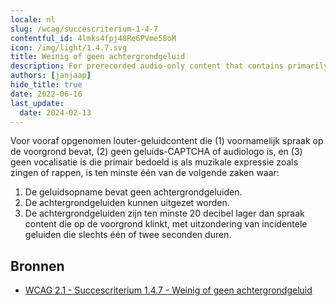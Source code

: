 ```yaml
---
locale: nl
slug: /wcag/succescriterium-1-4-7
contentful_id: 4lmks4fpj48Re6PVme58oM
icon: /img/light/1.4.7.svg
title: Weinig of geen achtergrondgeluid
description: For prerecorded audio-only content that contains primarily speech in the foreground, is not an audio CAPTCHA or audio logo, and is not vocalization intended to be primarily musical expression such as singing or rapping, some rules apply.
authors: [janjaap]
hide_title: true
date: 2022-06-16
last_update:
  date: 2024-02-13
---
```


<Hero
  title="Weinig of geen achtergrondgeluid"
  imageSrc="/img/light/1.4.7.svg"
  alt="WCAG 1.4.7 icon"
  prefix="Succescriterium 1.4.7"
  suffix="Niveau AAA"
/>

Voor vooraf opgenomen louter-geluidcontent die (1) voornamelijk spraak op de voorgrond bevat, (2) geen geluids-CAPTCHA of audiologo is, en (3) geen vocalisatie is die primair bedoeld is als muzikale expressie zoals zingen of rappen, is ten minste één van de volgende zaken waar:

1. De geluidsopname bevat geen achtergrondgeluiden.
2. De achtergrondgeluiden kunnen uitgezet worden.
3. De achtergrondgeluiden zijn ten minste 20 decibel lager dan spraak content die op de voorgrond klinkt, met uitzondering van incidentele geluiden die slechts één of twee seconden duren.

## Bronnen

- [WCAG 2.1 - Succescriterium 1.4.7 - Weinig of geen achtergrondgeluid](https://www.w3.org/Translations/WCAG21-nl/#weinig-of-geen-achtergrondgeluid)
